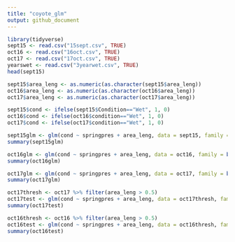 ```yaml
---
title: "coyote_glm"
output: github_document
---
```



```r
library(tidyverse)
sept15 <- read.csv("15sept.csv", TRUE)
oct16 <- read.csv("16oct.csv", TRUE)
oct17 <- read.csv("17oct.csv", TRUE)
yearswet <- read.csv("3yearwet.csv", TRUE)
head(sept15)
```

```r

sept15$area_leng <- as.numeric(as.character(sept15$area_leng))
oct16$area_leng <- as.numeric(as.character(oct16$area_leng))
oct17$area_leng <- as.numeric(as.character(oct17$area_leng))

sept15$cond <- ifelse(sept15$Condition=="Wet", 1, 0)
oct16$cond <- ifelse(oct16$condition=="Wet", 1, 0)
oct17$cond <- ifelse(oct17$condition=="Wet", 1, 0)

```


```r
sept15glm <- glm(cond ~ springpres + area_leng, data = sept15, family = binomial())
summary(sept15glm)

oct16glm <- glm(cond ~ springpres + area_leng, data = oct16, family = binomial())
summary(oct16glm)

oct17glm <- glm(cond ~ springpres + area_leng, data = oct17, family = binomial())
summary(oct17glm)
```

```r
oct17thresh <- oct17 %>% filter(area_leng > 0.5)
oct17test <- glm(cond ~ springpres + area_leng, data = oct17thresh, family = binomial())
summary(oct17test)

oct16thresh <- oct16 %>% filter(area_leng > 0.5)
oct16test <- glm(cond ~ springpres + area_leng, data = oct16thresh, family = binomial())
summary(oct16test)
```

